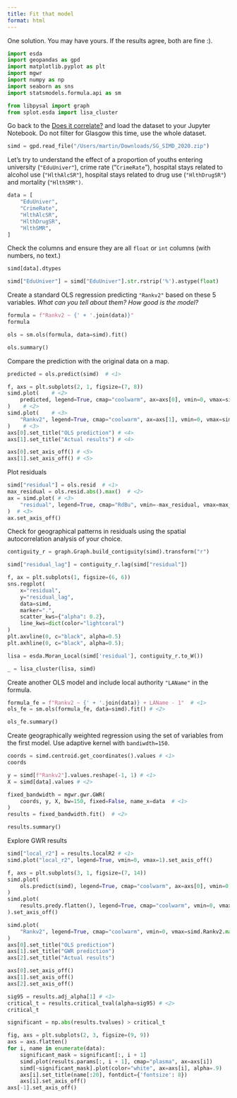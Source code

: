 ```yaml
---
title: Fit that model
format: html
---
```



One solution. You may have yours. If the results agree, both are fine :).


```py
import esda
import geopandas as gpd
import matplotlib.pyplot as plt
import mgwr
import numpy as np
import seaborn as sns
import statsmodels.formula.api as sm

from libpysal import graph
from splot.esda import lisa_cluster
```

Go back to the [Does it correlate?](../chapter_05/exercise.qmd) and load the dataset to your Jupyter Notebook. Do not filter for Glasgow this time, use the whole dataset.

```py
simd = gpd.read_file("/Users/martin/Downloads/SG_SIMD_2020.zip")
```

Let's try to understand the effect of a proportion of youths entering university (`"EduUniver"`), crime rate ("`CrimeRate`"), hospital stays related to alcohol use (`"HlthAlcSR"`), hospital stays related to drug use (`"HlthDrugSR"`) and mortality (`"HlthSMR")`.

```py
data = [
    "EduUniver",
    "CrimeRate",
    "HlthAlcSR",
    "HlthDrugSR",
    "HlthSMR",
]
```

Check the columns and ensure they are all `float`  or `int` columns (with numbers, no text.)

```py
simd[data].dtypes
```

```py
simd["EduUniver"] = simd["EduUniver"].str.rstrip('%').astype(float)
```

Create a standard OLS regression predicting `"Rankv2"` based on these 5 variables. *What can you tell about them? How good is the model?*

```py
formula = f"Rankv2 ~ {' + '.join(data)}"
formula
```

```py
ols = sm.ols(formula, data=simd).fit()
```

```py
ols.summary()
```

Compare the prediction with the original data on a map.

```py
predicted = ols.predict(simd)  # <1>
```

```py
f, axs = plt.subplots(2, 1, figsize=(7, 8))
simd.plot(    # <2>
    predicted, legend=True, cmap="coolwarm", ax=axs[0], vmin=0, vmax=simd.Rankv2.max()   # <2>
)    # <2>
simd.plot(    # <3>
    "Rankv2", legend=True, cmap="coolwarm", ax=axs[1], vmin=0, vmax=simd.Rankv2.max()    # <3>
)    # <3>
axs[0].set_title("OLS prediction") # <4>
axs[1].set_title("Actual results") # <4>

axs[0].set_axis_off() # <5>
axs[1].set_axis_off() # <5>
```

Plot residuals

```py
simd["residual"] = ols.resid  # <1>
max_residual = ols.resid.abs().max()  # <2>
ax = simd.plot( # <3>
    "residual", legend=True, cmap="RdBu", vmin=-max_residual, vmax=max_residual # <3>
)  # <3>
ax.set_axis_off()
```

Check for geographical patterns in residuals using the spatial autocorrelation analysis of your choice.

```py
contiguity_r = graph.Graph.build_contiguity(simd).transform("r")
```

```py
simd["residual_lag"] = contiguity_r.lag(simd["residual"])
```

```py
f, ax = plt.subplots(1, figsize=(6, 6))
sns.regplot(
    x="residual",
    y="residual_lag",
    data=simd,
    marker=".",
    scatter_kws={"alpha": 0.2},
    line_kws=dict(color="lightcoral")
)
plt.axvline(0, c="black", alpha=0.5)
plt.axhline(0, c="black", alpha=0.5);
```

```py
lisa = esda.Moran_Local(simd['residual'], contiguity_r.to_W())
```

```py
_ = lisa_cluster(lisa, simd)
```

Create another OLS model and include local authority `"LAName"` in the formula.

```py
formula_fe = f"Rankv2 ~ {' + '.join(data)} + LAName - 1"  # <1>
ols_fe = sm.ols(formula_fe, data=simd).fit() # <2>
```

```py
ols_fe.summary()
```

Create geographically weighted regression using the set of variables from the first model. Use adaptive kernel with `bandiwdth=150`.

```py
coords = simd.centroid.get_coordinates().values # <1>
coords
```

```py
y = simd[f"Rankv2"].values.reshape(-1, 1) # <1>
X = simd[data].values # <2>
```

```py
fixed_bandwidth = mgwr.gwr.GWR(
    coords, y, X, bw=150, fixed=False, name_x=data  # <1>
)
results = fixed_bandwidth.fit()  # <2>
```

```py
results.summary()
```

Explore GWR results

```py
simd["local_r2"] = results.localR2 # <1>
simd.plot("local_r2", legend=True, vmin=0, vmax=1).set_axis_off()
```

```py
f, axs = plt.subplots(3, 1, figsize=(7, 14))
simd.plot(
    ols.predict(simd), legend=True, cmap="coolwarm", ax=axs[0], vmin=0, vmax=simd.Rankv2.max()
)
simd.plot(
    results.predy.flatten(), legend=True, cmap="coolwarm", vmin=0, vmax=simd.Rankv2.max(), ax=axs[1]
).set_axis_off()

simd.plot(
    "Rankv2", legend=True, cmap="coolwarm", vmin=0, vmax=simd.Rankv2.max(), ax=axs[2]
)
axs[0].set_title("OLS prediction")
axs[1].set_title("GWR prediction")
axs[2].set_title("Actual results")

axs[0].set_axis_off()
axs[1].set_axis_off()
axs[2].set_axis_off()
```

```py
sig95 = results.adj_alpha[1] # <1>
critical_t = results.critical_tval(alpha=sig95) # <2>
critical_t
```

```py
significant = np.abs(results.tvalues) > critical_t

fig, axs = plt.subplots(2, 3, figsize=(9, 9))
axs = axs.flatten()
for i, name in enumerate(data):
    significant_mask = significant[:, i + 1]
    simd.plot(results.params[:, i + 1], cmap="plasma", ax=axs[i])
    simd[~significant_mask].plot(color="white", ax=axs[i], alpha=.9)
    axs[i].set_title(name[:20], fontdict={'fontsize': 8})
    axs[i].set_axis_off()
axs[-1].set_axis_off()
```


